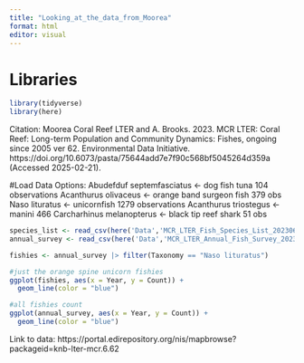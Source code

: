 ```yaml
---
title: "Looking_at_the_data_from_Moorea"
format: html
editor: visual
---
```


# Libraries
```r
library(tidyverse)
library(here)
```

Citation: 
Moorea Coral Reef LTER and A. Brooks. 2023. MCR LTER: Coral Reef: Long-term Population and Community Dynamics: Fishes, ongoing since 2005 ver 62. Environmental Data Initiative. https://doi.org/10.6073/pasta/75644add7e7f90c568bf5045264d359a (Accessed 2025-02-21).


#Load Data
Options: Abudefduf septemfasciatus <- dog fish tuna 104 observations
Acanthurus olivaceus <- orange band surgeon fish 379 obs
Naso lituratus <- unicornfish 1279 observations
Acanthurus triostegus <- manini 466
Carcharhinus melanopterus <- black tip reef shark 51 obs
```r
species_list <- read_csv(here('Data','MCR_LTER_Fish_Species_List_20230608.csv'))
annual_survey <- read_csv(here('Data','MCR_LTER_Annual_Fish_Survey_20230615.csv'))

fishies <- annual_survey |> filter(Taxonomy == "Naso lituratus")
```



```r
#just the orange spine unicorn fishies
ggplot(fishies, aes(x = Year, y = Count)) +
  geom_line(color = "blue")
```
```r
#all fishies count
ggplot(annual_survey, aes(x = Year, y = Count)) +
  geom_line(color = "blue")
```
Link to data: https://portal.edirepository.org/nis/mapbrowse?packageid=knb-lter-mcr.6.62
